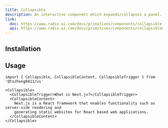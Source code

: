 ```yaml
---
title: Collapsible
description: An interactive component which expands/collapses a panel.
link:
  doc: https://www.radix-ui.com/docs/primitives/components/collapsible
  api: https://www.radix-ui.com/docs/primitives/components/collapsible#api-reference
---
```


<ComponentPreview name='collapsible/collapsible' />

## Installation

<Installation name='collapsible' type='ui' />

## Usage

```tsx
import { Collapsible, CollapsibleContent, CollapsibleTrigger } from '@tszhong0411/ui'
```

```tsx
<Collapsible>
  <CollapsibleTrigger>What is Next.js?</CollapsibleTrigger>
  <CollapsibleContent>
    Next.js is a React framework that enables functionality such as server-side rendering and
    generating static websites for React based web applications.
  </CollapsibleContent>
</Collapsible>
```
